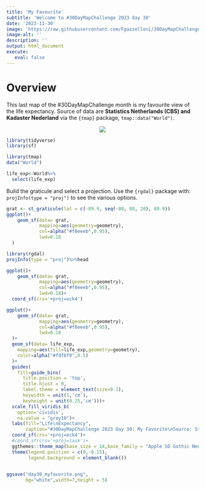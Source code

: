 ```yaml
---
title: 'My Favourite'
subtitle: 'Welcome to #30DayMapChallenge 2023 day 30'
date: '2023-11-30'
image: 'https://raw.githubusercontent.com/Fgazzelloni/30DayMapChallenge/master/2023/day30_my-favourite/day30_my-favourite.png'
image-alt: ''
description: ''
output: html_document
execute: 
   eval: false
---
```




# Overview

This last map of the #30DayMapChallenge month is my favourite view of the life expectancy. Source of data are **Statistics Netherlands (CBS) and Kadaster Nederland** via the `{tmap}` package, `tmap::data("World")`.

<center>
![](https://raw.githubusercontent.com/Fgazzelloni/30DayMapChallenge/master/2023/day30_my-favourite/day30_my-favourite.png)</center>
```r
library(tidyverse)
library(sf)
```


```r
library(tmap)
data("World")
```


```r
life_exp<-World%>%
  select(life_exp)
```


Build the graticule and select a projection. Use the `{rgdal}` package with: `projInfo(type = "proj")` to see the various options.
     
```r
grat <- st_graticule(lat = c(-89.9, seq(-80, 80, 20), 89.9))
ggplot()+
    geom_sf(data= grat, 
            mapping=aes(geometry=geometry),
            col=alpha("#f0eeeb",0.95),
            lwd=0.18
  )
```


```r
library(rgdal)
projInfo(type = "proj")%>%head
```

```r
ggplot()+
    geom_sf(data= grat, 
            mapping=aes(geometry=geometry),
            col=alpha("#f0eeeb",0.95),
            lwd=0.18)+
  coord_sf(crs='+proj=eck4')
```


```r
ggplot()+
    geom_sf(data= grat, 
            mapping=aes(geometry=geometry),
            col=alpha("#f0eeeb",0.95),
            lwd=0.18
  )+
  geom_sf(data= life_exp,
    mapping=aes(fill=life_exp,geometry=geometry),
    color=alpha("#fdf6f0",0.5)
  )+
  guides(
    fill=guide_bins(
      title.position = 'top',
      title.hjust = 0,
      label.theme = element_text(size=9.1),
      keywidth = unit(1,'cm'),
      keyheight = unit(0.25,'cm')))+
  scale_fill_viridis_b(
    option='cividis',
    na.value = "grey10")+
  labs(fill="Life\nExpectancy",
       caption="#30DayMapChallenge 2023 Day 30: My Favorite\nSource: Statistics Netherlands (CBS) and Kadaster Nederland\nMap-Design: @fgazzelloni")+
  coord_sf(crs='+proj=eck4')+
  #coord_sf(crs='+proj=lask')+
  ggthemes::theme_map(base_size = 14,base_family = "Apple SD Gothic Neo")+
  theme(legend.position = c(0,-0.15),
        legend.background = element_blank())
  
```


```r
ggsave("day30_myfavorite.png",
       bg="white",width=7,height = 5)
```



